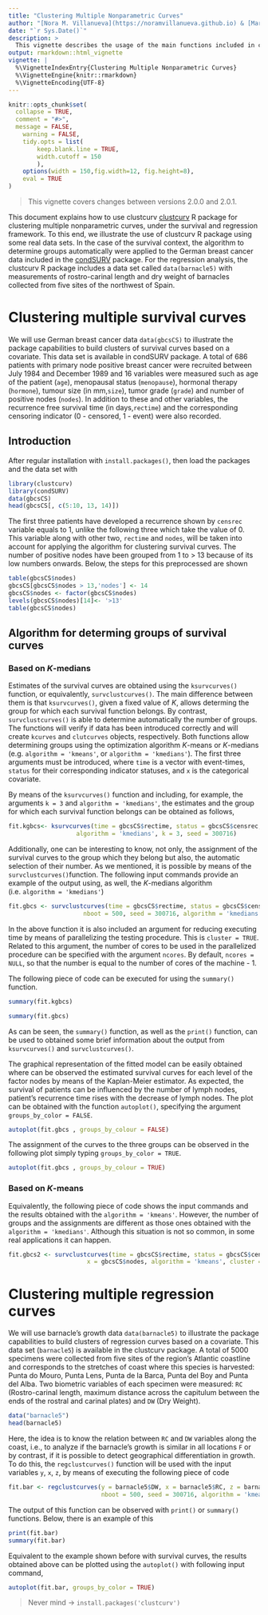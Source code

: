 ```yaml
---
title: "Clustering Multiple Nonparametric Curves"
author: "[Nora M. Villanueva](https://noramvillanueva.github.io) & [Marta Sestelo](https://sestelo.github.io)"
date: "`r Sys.Date()`"
description: >
  This vignette describes the usage of the main functions included in clustcurv package with two real data sets.
output: rmarkdown::html_vignette
vignette: |
  %\VignetteIndexEntry{Clustering Multiple Nonparametric Curves} 
  %\VignetteEngine{knitr::rmarkdown}
  %\VignetteEncoding{UTF-8}
---
```


```r
knitr::opts_chunk$set(
  collapse = TRUE,
  comment = "#>",
  message = FALSE,
	warning = FALSE,
	tidy.opts = list(
		keep.blank.line = TRUE,
		width.cutoff = 150
		),
	options(width = 150,fig.width=12, fig.height=8),
	eval = TRUE
)
```

> This vignette covers changes between versions 2.0.0 and 2.0.1.

This document explains how to use clustcurv [clustcurv](https://cran.r-project.org/package=clustcurv) R package for clustering multiple 
nonparametric curves, under the survival and regression framework. To this end, we
illustrate the use of clustcurv R package using some real data sets. In the case
of the survival context, the algorithm to determine groups automatically  were 
applied to the German breast cancer data included in the [condSURV](https://cran.r-project.org/package=condSURV) package. For 
the regression analysis, the  clustcurv R package includes a data set called 
 `data(barnacle5)` with measurements of rostro-carinal length and dry weight of barnacles
collected from five sites of the northwest of Spain. 


# Clustering multiple survival curves 

We will use German breast cancer data `data(gbcsCS)` to illustrate the package capabilities to build clusters of survival curves based on a covariate. This data set is available in condSURV package. A total of 686 patients with primary node positive breast cancer were recruited between July 1984 and December 1989 and 16 variables were measured such as age of the patient (`age`), menopausal status (`menopause`), hormonal therapy (`hormone`), tumour size (in mm,`size`), tumor grade (`grade`) and number of positive nodes (`nodes`). In addition to these and other variables, the recurrence free survival time (in days,`rectime`) and the corresponding censoring indicator (0 - censored, 1 - event) were also recorded.

## Introduction

After regular installation with `install.packages()`, then load the packages and the data set with

```r
library(clustcurv)
library(condSURV)
data(gbcsCS)
head(gbcsCS[, c(5:10, 13, 14)])
```


The first three patients have developed a recurrence shown by `censrec` variable equals to 1, unlike the following three which take the value of 0. This variable along with other two, `rectime` and `nodes`, will be taken into account for applying the algorithm for clustering survival curves. The number of positive nodes have been grouped from 1 to > 13 because of its low numbers onwards. Below, the steps for this preprocessed are shown

```r
table(gbcsCS$nodes)
gbcsCS[gbcsCS$nodes > 13,'nodes'] <- 14
gbcsCS$nodes <- factor(gbcsCS$nodes)
levels(gbcsCS$nodes)[14]<- '>13'
table(gbcsCS$nodes)
```

## Algorithm for determing groups of survival curves

### Based on $K$-medians 

Estimates of the survival curves are obtained using the `ksurvcurves()` function, or equivalently, `survclustcurves()`. The main difference between them is that `ksurvcurves()`, given a fixed value of $K$, allows determing the group for which each survival function belongs. By  contrast,  `survclustcurves()` is able to determine automatically the number of groups. The functions will verify if data has been introduced correctly and will create  `kcurves` and `clutcurves` objects, respectively. Both functions allow determining groups using the optimization algorithm $K$-means or $K$-medians (e.g. `algorithm = 'kmeans'`, or `algorithm = 'kmedians'`). The first three arguments must be introduced, where `time` is a vector with event-times, `status` for their corresponding indicator statuses, and `x` is the categorical covariate. 


By means of the `ksurvcurves()` function and including, for example, the arguments `k = 3` and `algorithm = 'kmedians'`, the estimates and the group for which each survival function belongs can be obtained as follows, 

```r
fit.kgbcs<- ksurvcurves(time = gbcsCS$rectime, status = gbcsCS$censrec, x = gbcsCS$nodes,
                   algorithm = 'kmedians', k = 3, seed = 300716)
```

Additionally, one can be interesting to know, not only, the assignment of the survival curves to the group which they belong but also, the automatic selection of their number. As we mentioned, it is possible by means of the `survclustcurves()`function. The following input commands provide an example of the output using, as well, the $K$-medians algorithm (i.e. `algorithm = 'kmedians'`)

```r
fit.gbcs <- survclustcurves(time = gbcsCS$rectime, status = gbcsCS$censrec, x = gbcsCS$nodes,
                     nboot = 500, seed = 300716, algorithm = 'kmedians', cluster = TRUE)
``` 

In the above function it is also included an argument for reducing executing time by means of parallelizing the testing procedure. This is `cluster = TRUE`. Related to this argument,  the number of cores to be used in the parallelized procedure can be specified with the argument `ncores`. By default, `ncores = NULL`, so that the number is equal to the number of cores of the machine - 1.


The following piece of code can be executed for using the `summary()` function. 
```r
summary(fit.kgbcs)

summary(fit.gbcs)
```


As can be seen, the `summary()` function, as well as the `print()` function, can be used to obtained some brief information about the output from `ksurvcurves()` and `survclustcurves()`.


The graphical representation of the fitted model can be easily obtained where can be observed the estimated survival curves for each level of the factor nodes by means of the Kaplan-Meier estimator. As expected, the survival of patients can be influenced by the number of lymph nodes, patient’s recurrence time rises with the decrease of lymph nodes. The plot can be obtained with the function `autoplot()`, specifying the argument `groups_by_color = FALSE`. 


```r
autoplot(fit.gbcs , groups_by_colour = FALSE)
```


The assignment of the curves to the three groups can be observed in the following plot simply typing `groups_by_color = TRUE`. 

```r
autoplot(fit.gbcs , groups_by_colour = TRUE)
```


### Based on $K$-means


Equivalently, the following piece of code shows the input commands and the results obtained with the `algorithm = 'kmeans'`. However, the number of groups and the assignments are different as those ones obtained with the `algorithm = 'kmedians'`. Although this situation is not so common, in some real applications it can happen.
```r
fit.gbcs2 <- survclustcurves(time = gbcsCS$rectime, status = gbcsCS$censrec, seed = 300716,
                      x = gbcsCS$nodes, algorithm = 'kmeans', cluster = TRUE, nboot = 500)
```



# Clustering multiple regression curves 

We will use barnacle’s growth data `data(barnacle5)` to illustrate the package capabilities to build clusters of regression curves based on a covariate. This data set (`barnacle5`) is available in the clustcurv package. A total of 5000 specimens were collected from five sites  of the region’s Atlantic coastline and corresponds to the stretches of coast where this species is harvested: Punta do Mouro, Punta Lens, Punta de la Barca, Punta del Boy and Punta del Alba. Two biometric variables of each specimen were measured: `RC` (Rostro-carinal length, maximum distance across the capitulum between the ends of the rostral and carinal plates) and `DW` (Dry Weight).


```r
data("barnacle5")
head(barnacle5)
```


Here, the idea is to know the relation between `RC` and `DW` variables along the coast, i.e., to analyze if the barnacle’s growth is similar in all locations `F` or by contrast, if it is possible to detect geographical differentiation in growth. To do this,  the `regclustcurves()` function will be  used with the input variables `y`, `x`, `z`, by means of executing the following piece of code


```r
fit.bar <- regclustcurves(y = barnacle5$DW, x = barnacle5$RC, z = barnacle5$F,
                          nboot = 500, seed = 300716, algorithm = 'kmeans', cluster = TRUE)
```

The output of this function can be observed with `print()` or `summary()` functions. Below, there is an example of this

```r
print(fit.bar)
summary(fit.bar)
```



Equivalent to the example shown before with survival curves, the results obtained above can be plotted using the `autoplot()` with following input command, 

```r
autoplot(fit.bar, groups_by_color = TRUE)
```

> Never mind -> `install.packages('clustcurv')`
